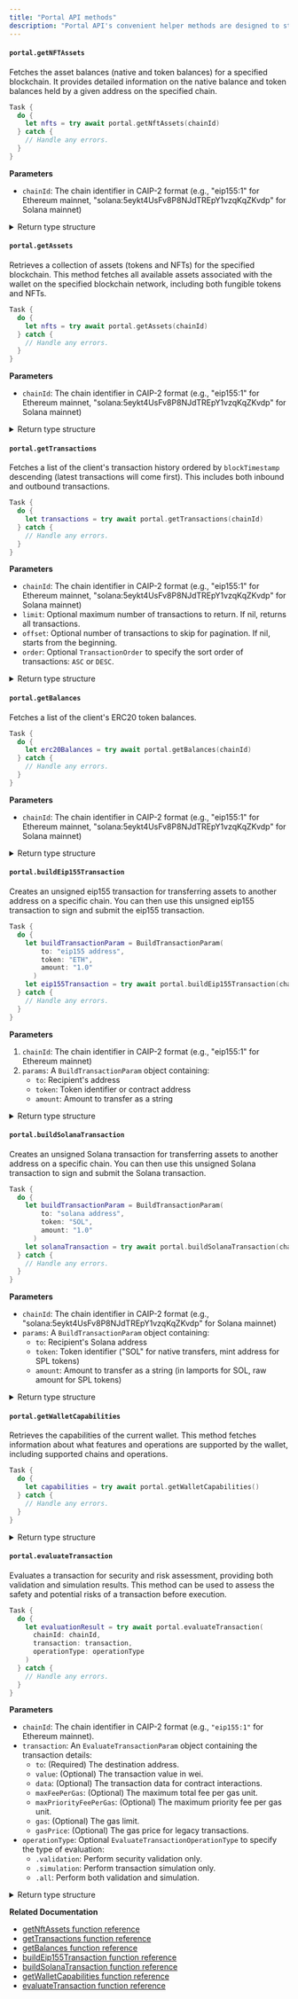 ```yaml
---
title: "Portal API methods"
description: "Portal API's convenient helper methods are designed to streamline data retrieval from the Portal REST API."
---
```


#### **`portal.getNFTAssets`**

Fetches the asset balances (native and token balances) for a specified blockchain. It provides detailed information on the native balance and token balances held by a given address on the specified chain.

```swift
Task {
  do {
    let nfts = try await portal.getNftAssets(chainId)
  } catch {
    // Handle any errors.
  }
}
```

**Parameters**

* `chainId`: The chain identifier in CAIP-2 format (e.g., "eip155:1" for Ethereum mainnet, "solana:5eykt4UsFv8P8NJdTREpY1vzqKqZKvdp" for Solana mainnet)

<details>

<summary>Return type structure</summary>

An array of `NftAsset` objects, each containing:

* `nftID`: Unique identifier for the NFT
* `name`: NFT name
* `description`: NFT description
* `imageURL`: URL of the NFT image
* `chainID`: Blockchain identifier
* `contractAddress`: NFT contract address
* `tokenID`: Token identifier
* `collection`: Collection information
* `lastSale`: Last sale details containing:
  * `price`: Sale price
  * `currency`: Currency used
  * `date`: Sale date
* `rarity`: Rarity information:
  * `rank`: Rarity rank
  * `score`: Rarity score
* `floorPrice`: Current floor price information:
  * `price`: Floor price value
  * `currency`: Currency
* `detailedInfo`: Extended NFT information including:
  * `ownerCount`: Number of owners
  * `tokenCount`: Total tokens
  * `createdDate`: Creation date
  * `attributes`: NFT attributes
  * `owners`: Ownership details
  * `extendedCollectionInfo`: Collection metadata
  * `extendedSaleInfo`: Sale history
  * `marketplaceInfo`: Marketplace listings
  * `mediaInfo`: Media preview URLs and metadata

</details>

#### **`portal.getAssets`**

Retrieves a collection of assets (tokens and NFTs) for the specified blockchain. This method fetches all available assets associated with the wallet on the specified blockchain network, including both fungible tokens and NFTs.

```swift
Task {
  do {
    let nfts = try await portal.getAssets(chainId)
  } catch {
    // Handle any errors.
  }
}
```

**Parameters**

* `chainId`: The chain identifier in CAIP-2 format (e.g., "eip155:1" for Ethereum mainnet, "solana:5eykt4UsFv8P8NJdTREpY1vzqKqZKvdp" for Solana mainnet)

<details>

<summary>Return type structure</summary>

An `AssetsResponse` object containing the following fields:

* **nativeBalance**: A `NativeBalance` object representing the native balance of the wallet on the specified blockchain. Includes:
  * `balance`: The native balance as a string.
  * `decimals`: The number of decimals for the native token.
  * `name`: The name of the native token.
  * `rawBalance`: The raw balance as a string.
  * `symbol`: The symbol of the native token.
  * `metadata`: A `NativeBalanceMetadata` object containing:
    * `logo`: URL of the native token's logo.
    * `thumbnail`: URL of the native token's thumbnail.
* **tokenBalances**: An array of `TokenBalanceResponse` objects representing the fungible token balances. Each object includes:
  * `balance`: The token balance as a string.
  * `decimals`: The number of decimals for the token.
  * `name`: The name of the token.
  * `rawBalance`: The raw balance as a string.
  * `symbol`: The symbol of the token.
  * `metadata`: A `TokenBalanceMetadata` object containing:
    * `tokenAddress`: The contract address of the token.
    * `verifiedContract`: A boolean indicating if the contract is verified.
    * `totalSupply`: The total supply of the token as a string.
    * `rawTotalSupply`: The raw total supply of the token as a string.
    * `percentageRelativeToTotalSupply`: The percentage of the wallet's balance relative to the total supply.
* **nfts**: An array of `Nft` objects representing the non-fungible tokens (NFTs). Each object includes:
  * `nftID`: Unique identifier for the NFT.
  * `name`: The name of the NFT.
  * `description`: The description of the NFT.
  * `imageURL`: URL of the NFT image.
  * `chainID`: The blockchain identifier.
  * `contractAddress`: The contract address of the NFT.
  * `tokenID`: The token identifier.
  * `collection`: A `Collection` object containing collection information.
  * `lastSale`: A `LastSale` object containing details of the last sale:
    * `price`: The sale price.
    * `currency`: The currency used.
    * `date`: The date of the sale.
  * `rarity`: A `Rarity` object containing rarity information:
    * `rank`: The rarity rank.
    * `score`: The rarity score.
  * `floorPrice`: A `NftFloorPrice` object containing the current floor price:
    * `price`: The floor price value.
    * `currency`: The currency used.
  * `detailedInfo`: A `DetailedInfo` object containing extended NFT information:
    * `ownerCount`: The number of owners.
    * `tokenCount`: The total number of tokens.
    * `createdDate`: The creation date of the NFT.
    * `attributes`: An array of `Attribute` objects representing the NFT attributes.
    * `owners`: An array of `Owner` objects representing ownership details:
      * `ownerAddress`: The address of the owner.
      * `quantity`: The quantity of the NFT owned.
      * `firstAcquiredDate`: The date the NFT was first acquired.
      * `lastAcquiredDate`: The date the NFT was last acquired.
    * `extendedCollectionInfo`: An `ExtendedCollectionInfo` object containing collection metadata:
      * `bannerImageURL`: URL of the collection's banner image.
      * `externalURL`: External URL associated with the collection.
      * `twitterUsername`: Twitter username of the collection.
      * `discordURL`: Discord URL of the collection.
      * `instagramUsername`: Instagram username of the collection.
      * `mediumUsername`: Medium username of the collection.
      * `telegramURL`: Telegram URL of the collection.
      * `distinctOwnerCount`: The number of distinct owners in the collection.
      * `distinctNftCount`: The number of distinct NFTs in the collection.
      * `totalQuantity`: The total quantity of NFTs in the collection.
    * `extendedSaleInfo`: An `ExtendedSaleInfo` object containing sale history:
      * `fromAddress`: The address of the seller.
      * `toAddress`: The address of the buyer.
      * `priceUsdCents`: The sale price in USD cents.
      * `transaction`: The transaction hash.
      * `marketplaceID`: The ID of the marketplace.
      * `marketplaceName`: The name of the marketplace.
    * `marketplaceInfo`: An array of `MarketplaceInfo` objects containing marketplace listings:
      * `marketplaceID`: The ID of the marketplace.
      * `marketplaceName`: The name of the marketplace.
      * `marketplaceCollectionID`: The ID of the collection on the marketplace.
      * `nftURL`: URL of the NFT on the marketplace.
      * `collectionURL`: URL of the collection on the marketplace.
      * `verified`: A boolean indicating if the NFT is verified.
      * `floorPrice`: A `MarketplaceInfoFloorPrice` object containing the floor price:
        * `value`: The floor price value.
        * `paymentToken`: A `PaymentToken` object containing payment token details:
          * `paymentTokenID`: The ID of the payment token.
          * `name`: The name of the payment token.
          * `symbol`: The symbol of the payment token.
          * `address`: The address of the payment token.
          * `decimals`: The number of decimals for the payment token.
        * `valueUsdCents`: The floor price value in USD cents.
    * `mediaInfo`: A `MediaInfo` object containing media preview URLs and metadata:
      * `previews`: A `Previews` object containing preview URLs:
        * `imageSmallURL`: URL of the small preview image.
        * `imageMediumURL`: URL of the medium preview image.
        * `imageLargeURL`: URL of the large preview image.
        * `imageOpengraphURL`: URL of the OpenGraph preview image.
        * `blurhash`: The Blurhash string for the image.
        * `predominantColor`: The predominant color of the image.
      * `animationURL`: URL of the animation (if applicable).
      * `backgroundColor`: The background color of the media.

</details>

#### **`portal.getTransactions`**

Fetches a list of the client's transaction history ordered by `blockTimestamp` descending (latest transactions will come first). This includes both inbound and outbound transactions.

```swift
Task {
  do {
    let transactions = try await portal.getTransactions(chainId)
  } catch {
    // Handle any errors.
  }
}
```

**Parameters**

* `chainId`: The chain identifier in CAIP-2 format (e.g., "eip155:1" for Ethereum mainnet, "solana:5eykt4UsFv8P8NJdTREpY1vzqKqZKvdp" for Solana mainnet)
* `limit`: Optional maximum number of transactions to return. If nil, returns all transactions.
* `offset`: Optional number of transactions to skip for pagination. If nil, starts from the beginning.
* `order`: Optional `TransactionOrder` to specify the sort order of transactions: `ASC` or `DESC`.

<details>

<summary>Return type structure</summary>

An array of `FetchedTransaction` objects, each containing:

* `blockNum`: Block number in which the transaction was included
* `uniqueId`: Unique identifier of the transaction
* `hash`: Hash of the transaction
* `from`: Address that initiated the transaction
* `to`: Address that the transaction was sent to
* `value`: Optional value transferred in the transaction as Float
* `erc721TokenId`: Optional token ID for ERC721 NFT transactions
* `erc1155Metadata`: Optional array of ERC1155 token metadata, each containing:
  * `tokenId`: Token identifier
  * `value`: Token value
* `tokenId`: Optional general token identifier
* `asset`: Optional type of asset involved (e.g., "ETH")
* `category`: Category of the transaction (e.g., "external")
* `rawContract`: Optional contract details containing:
  * `value`: Contract value
  * `address`: Contract address
  * `decimal`: Decimal representation of the contract value
* `metadata`: Transaction metadata containing:
  * `blockTimestamp`: ISO format timestamp of the block
* `chainId`: ID of the chain associated with the transaction

</details>

#### **`portal.getBalances`**

Fetches a list of the client's ERC20 token balances.

```swift
Task {
  do {
    let erc20Balances = try await portal.getBalances(chainId)
  } catch {
    // Handle any errors.
  }
}
```

**Parameters**

* `chainId`: The chain identifier in CAIP-2 format (e.g., "eip155:1" for Ethereum mainnet, "solana:5eykt4UsFv8P8NJdTREpY1vzqKqZKvdp" for Solana mainnet)

<details>

<summary>Return type structure</summary>

An array of `FetchedBalance` objects containing token balance information. Each object includes:

* `contractAddress`: The contract address of the token
* `balance`: The balance of the token as a string
* `name`: Optional token name
* `symbol`: Optional token symbol

</details>

#### **`portal.buildEip155Transaction`**

Creates an unsigned eip155 transaction for transferring assets to another address on a specific chain. You can then use this unsigned eip155 transaction to sign and submit the eip155 transaction.

```swift
Task {
  do {
    let buildTransactionParam = BuildTransactionParam(
        to: "eip155 address",
        token: "ETH",
        amount: "1.0"
      )
    let eip155Transaction = try await portal.buildEip155Transaction(chainId: chainId, params: buildTransactionParam)
  } catch {
    // Handle any errors.
  }
}
```

**Parameters**

1. `chainId`: The chain identifier in CAIP-2 format (e.g., "eip155:1" for Ethereum mainnet)
2. `params`: A `BuildTransactionParam` object containing:
   * `to`: Recipient's address
   * `token`: Token identifier or contract address
   * `amount`: Amount to transfer as a string

<details>

<summary>Return type structure</summary>

A `BuildEip115TransactionResponse` containing:

* `transaction`: An `Eip115Transaction` object with:
  * `from`: Sender's address
  * `to`: Recipient's address
  * `data`: Optional transaction data for contract interactions
  * `value`: Optional transaction value in wei
* `metadata`: A `BuildTransactionMetaData` object containing:
  * `amount`: Formatted transaction amount
  * `fromAddress`: Sender's address
  * `toAddress`: Recipient's address
  * `tokenAddress`: Optional token contract address for ERC20 transfers
  * `tokenDecimals`: Number of decimal places for the token
  * `tokenSymbol`: Optional token symbol
  * `rawAmount`: Raw transaction amount value
* `error`: Optional error message if the build process encounters issues

</details>

#### **`portal.buildSolanaTransaction`**

Creates an unsigned Solana transaction for transferring assets to another address on a specific chain. You can then use this unsigned Solana transaction to sign and submit the Solana transaction.

```swift
Task {
  do {
    let buildTransactionParam = BuildTransactionParam(
        to: "solana address",
        token: "SOL",
        amount: "1.0"
      )
    let solanaTransaction = try await portal.buildSolanaTransaction(chainId: chainId, params: buildTransactionParam)
  } catch {
    // Handle any errors.
  }
}
```

**Parameters**

* `chainId`: The chain identifier in CAIP-2 format (e.g., "solana:5eykt4UsFv8P8NJdTREpY1vzqKqZKvdp" for Solana mainnet)
* `params`: A `BuildTransactionParam` object containing:
  * `to`: Recipient's Solana address
  * `token`: Token identifier ("SOL" for native transfers, mint address for SPL tokens)
  * `amount`: Amount to transfer as a string (in lamports for SOL, raw amount for SPL tokens)

<details>

<summary>Return type structure</summary>

A `BuildSolanaTransactionResponse` containing:

* `transaction`: The serialized transaction string ready for signing
* `metadata`: A `BuildTransactionMetaData` object containing:
  * `amount`: Formatted transaction amount
  * `fromAddress`: Sender's address
  * `toAddress`: Recipient's address
  * `tokenAddress`: Optional token mint address for SPL tokens
  * `tokenDecimals`: Number of decimal places for the token
  * `tokenSymbol`: Optional token symbol
  * `rawAmount`: Raw transaction amount value
* `error`: Optional error message if the build process encounters issues

</details>

#### **`portal.getWalletCapabilities`**

Retrieves the capabilities of the current wallet. This method fetches information about what features and operations are supported by the wallet, including supported chains and operations.

```swift
Task {
  do {
    let capabilities = try await portal.getWalletCapabilities()
  } catch {
    // Handle any errors.
  }
}
```

<details>

<summary>Return type structure</summary>

A `WalletCapabilitiesResponse` object, which is a dictionary where:

* The **key** is a `String` representing a chain identifier (e.g., `"eip155:1"` for Ethereum mainnet).
* The **value** is a `WalletCapabilitiesValue` object containing information about the wallet's capabilities for that chain.

Each `WalletCapabilitiesValue` object includes:

* **paymasterService**: A `PaymasterService` object indicating whether the wallet supports paymaster services for the specified chain. It contains:
  * `supported`: A boolean value (`true` or `false`) indicating whether paymaster services are supported.

</details>

#### **`portal.evaluateTransaction`**

Evaluates a transaction for security and risk assessment, providing both validation and simulation results. This method can be used to assess the safety and potential risks of a transaction before execution.

```swift
Task {
  do {
    let evaluationResult = try await portal.evaluateTransaction(
      chainId: chainId,
      transaction: transaction,
      operationType: operationType
    )
  } catch {
    // Handle any errors.
  }
}
```

**Parameters**

* `chainId`: The chain identifier in CAIP-2 format (e.g., `"eip155:1"` for Ethereum mainnet).
* `transaction`: An `EvaluateTransactionParam` object containing the transaction details:
  * `to`: (Required) The destination address.
  * `value`: (Optional) The transaction value in wei.
  * `data`: (Optional) The transaction data for contract interactions.
  * `maxFeePerGas`: (Optional) The maximum total fee per gas unit.
  * `maxPriorityFeePerGas`: (Optional) The maximum priority fee per gas unit.
  * `gas`: (Optional) The gas limit.
  * `gasPrice`: (Optional) The gas price for legacy transactions.
* `operationType`: Optional `EvaluateTransactionOperationType` to specify the type of evaluation:
  * `.validation`: Perform security validation only.
  * `.simulation`: Perform transaction simulation only.
  * `.all`: Perform both validation and simulation.

<details>

<summary>Return type structure</summary>

A `BlockaidValidateTrxRes` object containing the following fields:

* **validation**: Security validation results, including:
  * `classification`: The type of potential security issue.
  * `description`: A detailed description of the validation results.
  * `features`: An array of detected security features, each containing:
    * `type`: The type of feature.
    * `featureId`: A unique identifier for the feature.
    * `description`: A description of the feature.
    * `address`: The related address, if applicable.
    * `reason`: An explanation of the validation result.
  * `resultType`: The type of result.
  * `status`: The validation status.
* **simulation**: Transaction simulation results, including:
  * `accountAddress`: The address being analyzed.
  * `accountSummary`: A summary of account state changes.
  * `addressDetails`: Detailed information about involved addresses.
  * `assetsDiffs`: Asset balance changes, containing:
    * `asset`: Information about the asset.
    * `in`: Details of incoming transfers.
    * `out`: Details of outgoing transfers.
  * `exposures`: Risk exposure analysis.
  * `status`: The simulation status.
  * `totalUsdDiff`: The total USD value change.
  * `totalUsdExposure`: The total USD value at risk.
  * `block`: The block number used for evaluation.
  * `chain`: The chain identifier.

</details>



**Related Documentation**

* [getNftAssets function reference](../../reference/ios/getnftassets.md)
* [getTransactions function reference](../../reference/ios/gettransactions.md)
* [getBalances function reference](../../reference/ios/getbalances.md)
* [buildEip155Transaction function reference](../../reference/ios/buildeip155transaction.md)
* [buildSolanaTransaction function reference](../../reference/ios/buildsolanatransaction.md)
* [getWalletCapabilities function reference](../../reference/ios/getwalletcapabilities.md)
* [evaluateTransaction function reference](../../reference/ios/evaluatetransaction.md)
